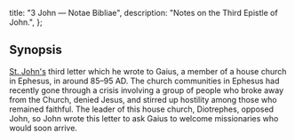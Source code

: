   title: "3 John — Notae Bibliae",
  description: "Notes on the Third Epistle of John.",
};

<Initial text="Third John"/>

## Synopsis

[St. John's](/people/saints/john) third letter which he wrote to Gaius, a member of a house church in Ephesus, in around 85–95 AD. The church communities in Ephesus had recently gone through a crisis involving a group of people who broke away from the Church, denied Jesus, and stirred up hostility among those who remained faithful. The leader of this house church, Diotrephes, opposed John, so John wrote this letter to ask Gaius to welcome missionaries who would soon arrive.
